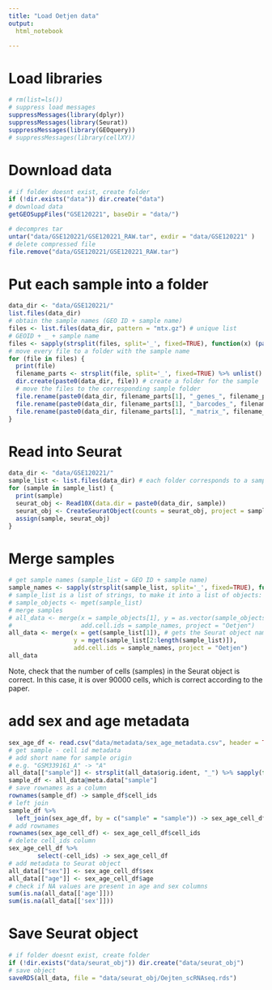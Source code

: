 ---
title: "Load Oetjen data"
output:
  html_notebook

---
# Load libraries

```{r}
# rm(list=ls())
# suppress load messages
suppressMessages(library(dplyr))
suppressMessages(library(Seurat))
suppressMessages(library(GEOquery))
# suppressMessages(library(cellXY))
```

# Download data

```{r download data}
# if folder doesnt exist, create folder
if (!dir.exists("data")) dir.create("data")
# download data
getGEOSuppFiles("GSE120221", baseDir = "data/")
```
```{r decompress tar}
# decompres tar
untar("data/GSE120221/GSE120221_RAW.tar", exdir = "data/GSE120221" )
# delete compressed file
file.remove("data/GSE120221/GSE120221_RAW.tar")
```

# Put each sample into a folder

```{r sample in folder}
data_dir <- "data/GSE120221/"
list.files(data_dir)
# obtain the sample names (GEO ID + sample name)
files <- list.files(data_dir, pattern = "mtx.gz") # unique list
# GEOID + _ + sample name
files <- sapply(strsplit(files, split='_', fixed=TRUE), function(x) (paste0(x[1], "_", strsplit(x[3], split='.mtx.gz'))))
# move every file to a folder with the sample name
for (file in files) {
  print(file)
  filename_parts <- strsplit(file, split='_', fixed=TRUE) %>% unlist() # split GEOID and sample name
  dir.create(paste0(data_dir, file)) # create a folder for the sample
  # move the files to the corresponding sample folder
  file.rename(paste0(data_dir, filename_parts[1], "_genes_", filename_parts[2], ".tsv.gz"), paste0(data_dir, file, "/features.tsv.gz")) # rename genes file to features file. This is what Seurat expects. Related to CellRanger v2 vs v3 output.
  file.rename(paste0(data_dir, filename_parts[1], "_barcodes_", filename_parts[2], ".tsv.gz"), paste0(data_dir, file, "/barcodes.tsv.gz"))
  file.rename(paste0(data_dir, filename_parts[1], "_matrix_", filename_parts[2], ".mtx.gz"), paste0(data_dir, file, "/matrix.mtx.gz"))
}
```



# Read into Seurat
```{r read into seurat}
data_dir <- "data/GSE120221/"
sample_list <- list.files(data_dir) # each folder corresponds to a sample
for (sample in sample_list) {
  print(sample)
  seurat_obj <- Read10X(data.dir = paste0(data_dir, sample))
  seurat_obj <- CreateSeuratObject(counts = seurat_obj, project = sample)
  assign(sample, seurat_obj)
}
```


# Merge samples
```{r merge samples}
# get sample names (sample_list = GEO ID + sample name)
sample_names <- sapply(strsplit(sample_list, split='_', fixed=TRUE), function(x) x[2])
# sample_list is a list of strings, to make it into a list of objects:
# sample_objects <- mget(sample_list)
# merge samples
# all_data <- merge(x = sample_objects[1], y = as.vector(sample_objects[2:length(sample_objects)]),
#                   add.cell.ids = sample_names, project = "Oetjen")
all_data <- merge(x = get(sample_list[1]), # gets the Seurat object named sample_list[1]
                  y = mget(sample_list[2:length(sample_list)]),
                  add.cell.ids = sample_names, project = "Oetjen")
all_data
```

Note, check that the number of cells (samples) in the Seurat object is correct.
In this case, it is over 90000 cells, which is correct according to the paper.

# add sex and age metadata
```{r sex and age metadata}
sex_age_df <- read.csv("data/metadata/sex_age_metadata.csv", header = TRUE, sep = ",")
# get sample - cell id metadata
# add short name for sample origin
# e.g. "GSM339161_A" -> "A"
all_data[["sample"]] <- strsplit(all_data$orig.ident, "_") %>% sapply(function(x) x[2])
sample_df <- all_data@meta.data["sample"]
# save rownames as a column
rownames(sample_df) -> sample_df$cell_ids
# left join
sample_df %>%
  left_join(sex_age_df, by = c("sample" = "sample")) -> sex_age_cell_df
# add rownames
rownames(sex_age_cell_df) <- sex_age_cell_df$cell_ids
# delete cell_ids column
sex_age_cell_df %>%
        select(-cell_ids) -> sex_age_cell_df
# add metadata to Seurat object
all_data[["sex"]] <- sex_age_cell_df$sex
all_data[["age"]] <- sex_age_cell_df$age
# check if NA values are present in age and sex columns
sum(is.na(all_data[['age']]))
sum(is.na(all_data[['sex']]))
```






# Save Seurat object
```{r save seurat object}
# if folder doesnt exist, create folder
if (!dir.exists("data/seurat_obj")) dir.create("data/seurat_obj")
# save object
saveRDS(all_data, file = "data/seurat_obj/Oejten_scRNAseq.rds")
```